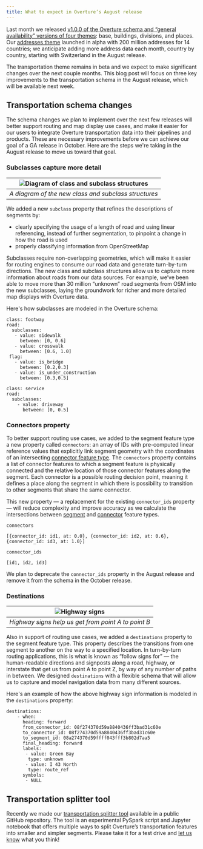 ```yaml
---
title: What to expect in Overture’s August release
---
```


Last month we released [v1.0.0 of the Overture schema and “general availability” versions of four themes](https://overturemaps.org/overture-maps-foundation-releases-general-availability-of-its-open-maps-datasets/): 
base, buildings, divisions, and places. Our [addresses theme](https://overturemaps.org/introducing-overture-maps-address-theme/) launched in alpha with 200 million addresses 
for 14 countries; we anticipate adding more address data each month, country by country, starting with 
Switzerland in the August release. 

The transportation theme remains in beta and we expect to make significant changes over the next couple 
months. This blog post will focus on three key improvements to the transportation schema in the August 
release, which will be available next week. 

## Transportation schema changes
The schema changes we plan to implement over the next few releases will better support routing and map 
display use cases, and make it easier for our users to integrate Overture transportation data into their 
pipelines and products. These are necessary improvements before we can achieve our goal of a GA release in October. 
Here are the steps we're taking in the August release to move us toward that goal.

### Subclasses capture more detail

| ![Diagram of class and subclass structures](/img/blog/class-subclass-diagram.png) | 
|:--:| 
| *A diagram of the new class and subclass structures* |

We added a new `subclass` property that refines the descriptions of segments by:

- clearly specifying the usage of a length of road and using linear referencing, instead of further segmentation, to pinpoint a change in how the road is used 
- properly classifying information from OpenStreetMap

Subclasses require non-overlapping geometries, which will make it easier for routing engines to consume our 
road data and generate turn-by-turn directions. The new class and subclass structures allow us to capture more 
information about roads from our data sources. For example, we’ve been able 
to move more than 30 million “unknown” road segments from OSM into the new subclasses, laying the groundwork 
for richer and more detailed map displays with Overture data. 

Here's how subclasses are modeled in the Overture schema:

```
class: footway
road:
  subclasses:
   - value: sidewalk
     between: [0, 0.6]
   - value: crosswalk
     between: [0.6, 1.0]
 flag:
   - value: is_bridge
     between: [0.2,0.3]
   - value: is_under_construction
     between: [0.3,0.5]

class: service
road:
  subclasses:
    - value: driveway
      between: [0, 0.5]
``` 



### Connectors property
To better support routing use cases, we added to the segment feature type a new property called 
`connectors`: an array of IDs with pre-computed linear reference values that explicitly link segment 
geometry with the coordinates of an intersecting [connector feature type](https://docs.overturemaps.org/schema/reference/transportation/connector/). The `connectors` property contains a list of connector features to which a segment feature is physically connected and the relative location of those connector features along the segment. Each connector is a possible routing decision point, meaning it defines a place along the segment in which there is possibility to transition to other segments that share the same connector. 

This new property &mdash; a replacement for the existing `connector_ids` 
property &mdash; will reduce complexity and improve accuracy as we calculate the intersections between [segment](https://docs.overturemaps.org/schema/reference/transportation/segment/) 
and [connector](https://docs.overturemaps.org/schema/reference/transportation/connector/) feature types.


`connectors`
```
[{connector_id: id1, at: 0.0}, {connector_id: id2, at: 0.6}, {connector_id: id3, at: 1.0}] 
```
`connector_ids`
```
[id1, id2, id3]
```
We plan to deprecate the `connector_ids` property in the August release and remove it from the schema 
in the October release.

### Destinations

| ![Highway signs](/img/blog/highway-signs.png) | 
|:--:| 
| *Highway signs help us get from point A to point B* |

Also in support of routing use cases, we added a `destinations` property to the segment feature type. 
This property describes the transitions from one segment to another on the way to a specified location. 
In turn-by-turn routing applications, this is what is known as “follow signs for” &mdash; the human-readable 
directions and signposts along a road, highway, or interstate that get us from point A to point Z, by way 
of any number of paths in between. We designed `destinations` with a flexible schema that will allow us to 
capture and model navigation data from many different sources.

Here's an example of how the above highway sign information is modeled in the `destinations` property:

```
destinations:
    - when:
      heading: forward
      from_connector_id: 08f274370d59a8840436ff3bad31c60e
      to_connector_id: 08f274370d59a8840436ff3bad31c60e
      to_segment_id: 08a274370d59ffff043fff3b802d7aa5
      final_heading: forward
      labels:
       - value: Green Bay
        type: unknown
       - value: I 43 North
        type: route_ref
      symbols:
       - NULL
```

## Transportation splitter tool
Recently we made our [transportation splitter tool](https://github.com/OvertureMaps/transportation-splitter)
available in a public GitHub repository. The tool is an experimental PySpark script and Jupyter notebook that offers 
multiple ways to split Overture’s transportation features into smaller and simpler segments. Please 
take it for a test drive and [let us know](https://github.com/OvertureMaps/transportation-splitter/issues) what you think! 
